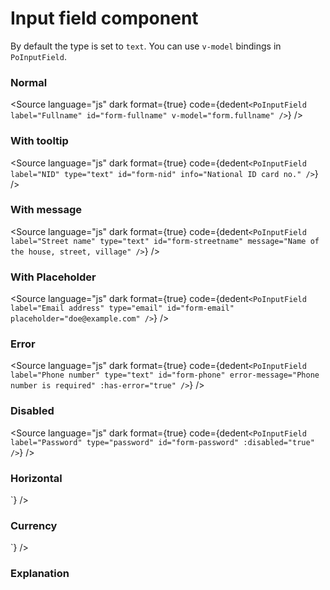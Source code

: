 # Input field component




By default the type is set to `text`. You can use `v-model` bindings in `PoInputField`.

### Normal

<div className="po-max-w-sm">
	<Story of={PoInputFieldStories.Normal} />
</div>

<Source
	language="js"
	dark
	format={true}
	code={dedent`
    <PoInputField
        label="Fullname"
        id="form-fullname"
        v-model="form.fullname"
    />
  `}
/>

### With tooltip

<div className="po-max-w-sm">
	<Story of={PoInputFieldStories.WithInfoTooltip} />
</div>

<Source
	language="js"
	dark
	format={true}
	code={dedent`
    <PoInputField
        label="NID"
        type="text"
        id="form-nid"
        info="National ID card no."
    />
  `}
/>

### With message

<div className="po-max-w-sm">
	<Story of={PoInputFieldStories.WithMessage} />
</div>

<Source
	language="js"
	dark
	format={true}
	code={dedent`
    <PoInputField
        label="Street name"
        type="text"
        id="form-streetname"
        message="Name of the house, street, village"
    />
  `}
/>

### With Placeholder

<div className="po-max-w-sm">
	<Story of={PoInputFieldStories.WithPlaceholder} />
</div>

<Source
	language="js"
	dark
	format={true}
	code={dedent`
    <PoInputField
        label="Email address"
        type="email"
        id="form-email"
        placeholder="doe@example.com"
    />
  `}
/>

### Error

<div className="po-max-w-sm">
	<Story of={PoInputFieldStories.ErrorState} />
</div>

<Source
	language="js"
	dark
	format={true}
	code={dedent`
    <PoInputField
        label="Phone number"
        type="text"
        id="form-phone"
        error-message="Phone number is required"
        :has-error="true"
    />
  `}
/>

### Disabled

<div className="po-max-w-sm">
	<Story of={PoInputFieldStories.DisabledState} />
</div>

<Source
	language="js"
	dark
	format={true}
	code={dedent`
    <PoInputField
        label="Password"
        type="password"
        id="form-password"
        :disabled="true"
    />
  `}
/>

### Horizontal

<div className="po-max-w-sm">
	<Story of={PoInputFieldStories.Horizontal} />
</div>
<Source
	language="js"
	dark
	format={true}
	code={dedent`
    <PoInputField
        label="Short name"
        type="text"
        id="form-shortname"
        display="horizontal"
    />
  `}
/>

### Currency

<div className="po-max-w-sm">
	<Story of={PoInputFieldStories.Currency} />
</div>
<Source
	language="js"
	dark
	format={true}
	code={dedent`
    <PoInputField
        label="Currency"
        type="currency"
        id="form-currency"
    />
  `}
/>

### Explanation

<ArgTypes of={PoInputFieldStories} />
